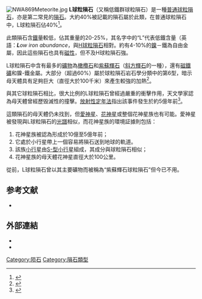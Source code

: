 [[File:NWA869Meteorite.jpg|thumb]]
'''L球粒隕石'''（又稱低鐵群球粒隕石）是一種[[普通球粒隕石|普通球粒隕石]]，亦是第二常見的[[隕石|隕石]]。大約40%被記載的隕石屬於此類，在普通球粒隕石中，L球粒隕石佔40%<ref>{{lang|en|[http://internt.nhm.ac.uk/jdsml/research-curation/projects/metcat/metsPerGroup.dsml Natural History Museum, meteorite catalogue]}}</ref>。

此類隕石含[[鐵|鐵]]量較低，佔其重量的20-25%，其名字中的“L”代表低鐵含量（英語：'''''L'''ow iron abundance''，與[[H球粒隕石|H球粒隕石]]相對。約有4-10%的[[鎳|鎳]]－鐵為自由金屬，因此這些隕石也具有[[磁性|磁性]]，但不及H球粒隕石強。

L球粒隕石中含有最多的[[礦物|礦物]]為[[橄欖石|橄欖石]]和[[紫蘇輝石|紫蘇輝石]]（[[斜方輝石|斜方輝石]]的一種），還有[[磁鐵礦|磁鐵礦]]和鎳-鐵金屬。大部分（超過60%）屬於球粒隕石岩石學分類中的第6型，暗示母天體具有足夠巨大（直徑大於100千米）來產生較強的加熱<ref>{{lang|en|Nesvorný, D. et al ''The Flora Family: A Case of the Dynamically Dispersed Collisional Swarm?'', Icarus, Vol. 157, p. 155 (2002).}}</ref>。

與其它球粒隕石相比，很大比例的L球粒隕石曾經過嚴重的衝擊作用，天文學家認為母天體曾經歷毁滅性的撞擊。[[放射性定年法|放射性定年法]]指出該事件發生於約5億年前<ref>{{lang|en|Haack, H. et al ''Meteorite, asteroidal, and theoretical constraints on the 500-Ma disruption of the L chondrite parent body'', ''Icarus'', Vol. 119, p. 182 (1996).}}</ref>。

這類隕石的母天體仍未找到，但[[愛神星|愛神星]]、[[花神星|花神星]]或整個花神星族也有可能。愛神星被發現與L球粒隕石的[[光譜|光譜]]相似，而花神星族的環境証據則包括：
#花神星族被認為形成於10億至5億年前；
#它處於小行星帶上一個容易將隕石送到地球的軌道。
#該族[[小行星|小行星]]由[[S-型小行星|S-型小行星]]組成，其成分與球粒隕石相似；
#花神星族的母天體花神星直徑大於100公里。

從前，L球粒隕石曾以其主要礦物而被稱為“紫蘇輝石球粒隕石”但今已不用。

== 参考文献 ==
<div class="references-small">
<references />
* {{lang|en|[http://www.meteorite.fr/en/classification/ordinarychon.htm www.meteorite.fr]}}
</div>

== 外部連結 ==
* {{lang|en|[http://www.meteorite.fr/en/classification/ordinarychon.htm www.meteorite.fr]}}
* {{lang|en|[http://internt.nhm.ac.uk/jdsml/research-curation/projects/metcat/metsPerGroup.dsml Meteorite frequencies by group]}}

{{隕石}}

[[Category:陨石|Category:陨石]]
[[Category:隕石類型|Category:隕石類型]]
